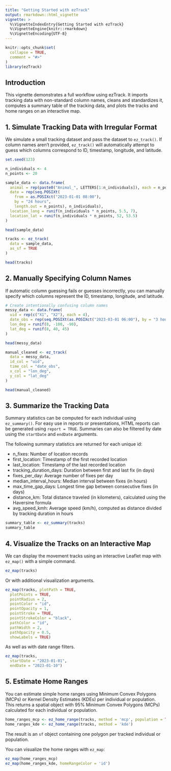 ```yaml
---
title: "Getting Started with ezTrack"
output: rmarkdown::html_vignette
vignette: >
  %\VignetteIndexEntry{Getting Started with ezTrack}
  %\VignetteEngine{knitr::rmarkdown}
  %\VignetteEncoding{UTF-8}
---
```


```r
knitr::opts_chunk$set(
  collapse = TRUE,
  comment = "#>"
)
library(ezTrack)
```

## Introduction

This vignette demonstrates a full workflow using ezTrack. It imports tracking data with non-standard column names, cleans and standardizes it, computes a summary table of the tracking data, and plots the tracks and home ranges on an interactive map.

## 1. Simulate Tracking Data with Irregular Format

We simulate a small tracking dataset and pass the dataset to `ez_track()`. If column names aren't provided, `ez_track()` will automatically attempt to guess which columns correspond to ID, timestamp, longitude, and latitude.

```r
set.seed(123)

n_individuals <- 4
n_points <- 20

sample_data <- data.frame(
  animal = rep(paste0("Animal_", LETTERS[1:n_individuals]), each = n_points),
  date = rep(seq.POSIXt(
    from = as.POSIXct("2023-01-01 08:00"),
    by = "24 hours",
    length.out = n_points), n_individuals),
  location_long = runif(n_individuals * n_points, 5.5, 7),
  location_lat = runif(n_individuals * n_points, 52, 53.5)
)

head(sample_data)

tracks <- ez_track(
  data = sample_data,
  as_sf = TRUE
)

head(tracks)

```


## 2. Manually Specifying Column Names

If automatic column guessing fails or guesses incorrectly, you can manually specify which columns represent the ID, timestamp, longitude, and latitude.

```r
# Create intentionally confusing column names
messy_data <- data.frame(
  uid = rep(c("X1", "X2"), each = 4),
  date_obs = rep(seq.POSIXt(as.POSIXct("2023-03-01 06:00"), by = "3 hours", length.out = 4), 2),
  lon_deg = runif(8, -100, -90),
  lat_deg = runif(8, 40, 45)
)

head(messy_data)

manual_cleaned <- ez_track(
  data = messy_data,
  id_col = "uid",
  time_col = "date_obs",
  x_col = "lon_deg",
  y_col = "lat_deg"
)

head(manual_cleaned)
```
## 3. Summarize the Tracking Data

Summary statistics can be computed for each individual using `ez_summary()`. For easy use in reports or presentations, HTML reports can be generated using `report = TRUE`. Summaries can also be filtered by date using the `startDate` and `endDate` arguments.

The following summary statistics are returned for each unique id:

- n_fixes: Number of location records  
- first_location: Timestamp of the first recorded location  
- last_location: Timestamp of the last recorded location  
- tracking_duration_days: Duration between first and last fix (in days)  
- fixes_per_day: Average number of fixes per day  
- median_interval_hours: Median interval between fixes (in hours)  
- max_time_gap_days: Longest time gap between consecutive fixes (in days)  
- distance_km: Total distance traveled (in kilometers), calculated using the Haversine formula  
- avg_speed_kmh: Average speed (km/h), computed as distance divided by tracking duration in hours  


```r
summary_table <- ez_summary(tracks)
summary_table
```

## 4. Visualize the Tracks on an Interactive Map

We can display the movement tracks using an interactive Leaflet map with `ez_map()` with a simple command.

```r
ez_map(tracks)
```


Or with additional visualization arguments.
```r
ez_map(tracks, plotPath = TRUE,
  plotPoints = TRUE,
  pointRadius = 2,
  pointColor = "id",
  pointOpacity = 1,
  pointStroke = TRUE,
  pointStrokeColor = "black",
  pathColor = "id",
  pathWidth = 2,
  pathOpacity = 0.5,
  showLabels = TRUE)

```
As well as with date range filters.
```r
ez_map(tracks,
  startDate = "2023-01-01",
  endDate = "2023-01-10")

```
## 5. Estimate Home Ranges

You can estimate simple home ranges using Minimum Convex Polygons (MCPs) or Kernel Density Estimates (KDEs) per individual or population. This returns a spatial object with 95% Minimum Convex Polygons (MCPs) calculated for each individual or population.


```r
home_ranges_mcp <- ez_home_range(tracks, method = 'mcp', population = TRUE)
home_ranges_kde <- ez_home_range(tracks, method = 'kde')

```

The result is an `sf` object containing one polygon per tracked individual or population.

You can visualize the home ranges with `ez_map`:

```r
ez_map(home_ranges_mcp)
ez_map(home_ranges_kde, homeRangeColor = 'id')
```

